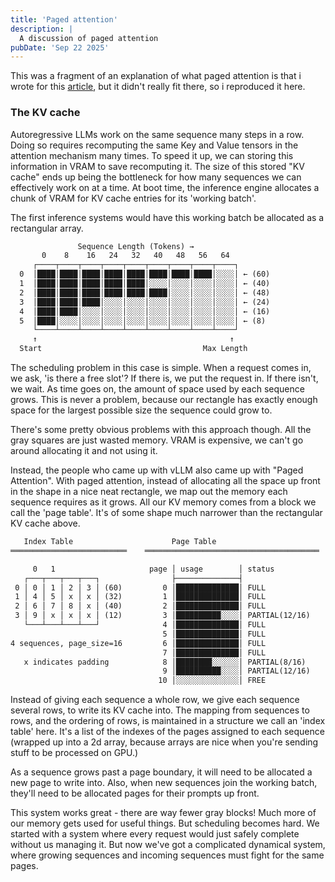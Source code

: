 ```yaml
---
title: 'Paged attention'
description: |
  A discussion of paged attention
pubDate: 'Sep 22 2025'
---
```


This was a fragment of an explanation of what paged attention is that i wrote
for this [article](/blog/scheduling-in-inference-engines), but it didn't really
fit there, so i reproduced it here.

### The KV cache

Autoregressive LLMs work on the same sequence many steps in a row. Doing so
requires recomputing the same Key and Value tensors in the attention mechanism
many times. To speed it up, we can storing this information in VRAM to save
recomputing it. The size of this stored "KV cache" ends up being the bottleneck
for how many sequences we can effectively work on at a time. At boot time, the
inference engine allocates a chunk of VRAM for KV cache entries for its
'working batch'.

The first inference systems would have this working batch be allocated as a
rectangular array.

```txt
               Sequence Length (Tokens) →
       0    8    16   24   32   40   48   56   64
     ┌────┬────┬────┬────┬────┬────┬────┬────┬────┐
  0  │████│████│████│████│████│████│████│████│░░░░│ ← (60)
  1  │████│████│████│████│████│░░░░│░░░░│░░░░│░░░░│ ← (40)
  2  │████│████│████│████│████│████│░░░░│░░░░│░░░░│ ← (48)
  3  │████│████│████│░░░░│░░░░│░░░░│░░░░│░░░░│░░░░│ ← (24)
  4  │████│████│░░░░│░░░░│░░░░│░░░░│░░░░│░░░░│░░░░│ ← (16)
  5  │████│░░░░│░░░░│░░░░│░░░░│░░░░│░░░░│░░░░│░░░░│ ← (8)
     └────┴────┴────┴────┴────┴────┴────┴────┴────┘
     ↑                                           ↑
  Start                                    Max Length
```

The scheduling problem in this case is simple. When a request comes in, we ask,
'is there a free slot'? If there is, we put the request in. If there isn't, we
wait. As time goes on, the amount of space used by each sequence grows. This is
never a problem, because our rectangle has exactly enough space for the largest
possible size the sequence could grow to.

There's some pretty obvious problems with this approach though. All the gray
squares are just wasted memory. VRAM is expensive, we can't go around
allocating it and not using it.

Instead, the people who came up with vLLM also came up with "Paged
Attention". With paged attention, instead of allocating all the space up
front in the shape in a nice neat rectangle, we map out the memory each
sequence requires as it grows. All our KV memory comes from a block we call the
'page table'. It's of some shape much narrower than the rectangular KV cache
above.

```txt
   Index Table                      Page Table
══════════════════════════    ═══════════════════════════════════════

     0   1                     page │ usage        │ status
   ┌───┬───┬───┬───┐                ├──────────────┤
 0 │ 0 │ 1 │ 2 │ 3 │ (60)         0 │██████████████│ FULL
 1 │ 4 │ 5 │ x │ x │ (32)         1 │██████████████│ FULL
 2 │ 6 │ 7 │ 8 │ x │ (40)         2 │██████████████│ FULL
 3 │ 9 │ x │ x │ x │ (12)         3 │██████████░░░░│ PARTIAL(12/16)
   └───┴───┴───┴───┘              4 │██████████████│ FULL
                                  5 │██████████████│ FULL
4 sequences, page_size=16         6 │██████████████│ FULL
                                  7 │██████████████│ FULL
   x indicates padding            8 │████████░░░░░░│ PARTIAL(8/16)
                                  9 │██████████░░░░│ PARTIAL(12/16)
                                 10 │░░░░░░░░░░░░░░│ FREE
```

Instead of giving each sequence a whole row, we give each sequence several
rows, to write its KV cache into. The mapping from sequences to rows, and the
ordering of rows, is maintained in a structure we call an 'index table' here.
It's a list of the indexes of the pages assigned to each sequence (wrapped up
into a 2d array, because arrays are nice when you're sending stuff to be
processed on GPU.)

As a sequence grows past a page boundary, it will need to be allocated a new
page to write into. Also, when new sequences join the working batch, they'll
need to be allocated pages for their prompts up front.

This system works great - there are way fewer gray blocks! Much more of our
memory gets used for useful things. But scheduling becomes hard. We started
with a system where every request would just safely complete without us
managing it. But now we've got a complicated dynamical system, where growing
sequences and incoming sequences must fight for the same pages.
